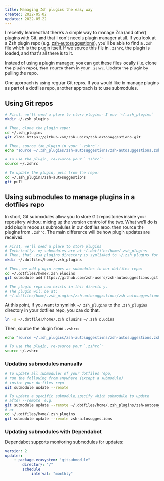 ```yaml
---
title: Managing Zsh plugins the easy way
created: 2022-05-02
updated: 2022-05-22
---
```


I recently learned that there's a simple way to manage Zsh (and other) plugins with Git, and that I don't need a plugin manager at all. If you look at a Zsh plugin repo (e.g. [zsh-autosuggestions](https://github.com/zsh-users/zsh-autosuggestions)), you'll be able to find a `.zsh` file which is the plugin itself. If we source this file in `.zshrc`, the plugin is loaded, and that's all there is to it.

Instead of using a plugin manager, you can get these files locally (i.e. clone the plugin repo), then source them in your `.zshrc`. Update the plugin by pulling the repo.

One approach is using regular Git repos. If you would like to manage plugins as part of a dotfiles repo, another approach is to use submodules.

## Using Git repos

```bash
# First, we'll need a place to store plugins; I use `~/.zsh_plugins`
mkdir ~/.zsh_plugins

# Then, clone the plugin repo:
cd ~/.zsh_plugins
git clone https://github.com/zsh-users/zsh-autosuggestions.git

# Then, source the plugin in your `.zshrc`:
echo "source ~/.zsh_plugins/zsh-autosuggestions/zsh-autosuggestions.zsh" >> ~/.zshrc

# To use the plugin, re-source your `.zshrc`:
source ~/.zshrc

# To update the plugin, pull from the repo:
cd ~/.zsh_plugins/zsh-autosuggestions
git pull
```

## Using submodules to manage plugins in a dotfiles repo

In short, Git submodules allow you to store Git repositories inside your repository without mixing up the version control of the two. What we'll do is add plugin repos as submodules in our dotfiles repo, then source the plugins from `.zshrc`. The main difference will be how plugin updates are received.

```bash
# First, we'll need a place to store plugins.
# Technically, my submodules are at ~/.dotfiles/home/.zsh_plugins
# Then, that .zsh_plugins directory is symlinked to ~/.zsh_plugins for easier access.
mkdir ~/.dotfiles/home/.zsh_plugins

# Then, we add plugin repos as submodules to our dotfiles repo:
cd ~/.dotfiles/home/.zsh_plugins
git submodule add https://github.com/zsh-users/zsh-autosuggestions.git

# The plugin repo now exists in this directory.
# The plugin will be at:
# ~/.dotfiles/home/.zsh_plugins/zsh-autosuggestions/zsh-autosuggestions.zsh
```

At this point, if you want to symlink `~/.zsh_plugins` to the `.zsh_plugins` directory in your dotfiles repo, you can do that.

```bash
ln -s ~/.dotfiles/home/.zsh_plugins ~/.zsh_plugins
```

Then, source the plugin from `.zshrc`:

```bash
echo "source ~/.zsh_plugins/zsh-autosuggestions/zsh-autosuggestions.zsh" >> ~/.zshrc

# To use the plugin, re-source your `.zshrc`:
source ~/.zshrc
```

### Updating submodules manually

```bash
# To update all submodules of your dotfiles repo,
# run the following from anywhere (except a submodule)
# inside your dotfiles repo
git submodule update --remote

# To update a specific submodule,specify which submodule to update
# after --remote, e.g.
git submodule update --remote ~/.dotfiles/home/.zsh_plugins/zsh-autosuggestions
# or
cd ~/.dotfiles/home/.zsh_plugins
git submodule update --remote zsh-autosuggestions
```

### Updating submodules with Dependabot

Dependabot supports monitoring submodules for updates:

```yaml
version: 2
updates:
	- package-ecosystem: "gitsubmodule"
		directory: "/"
		schedule:
			interval: "monthly"
```
